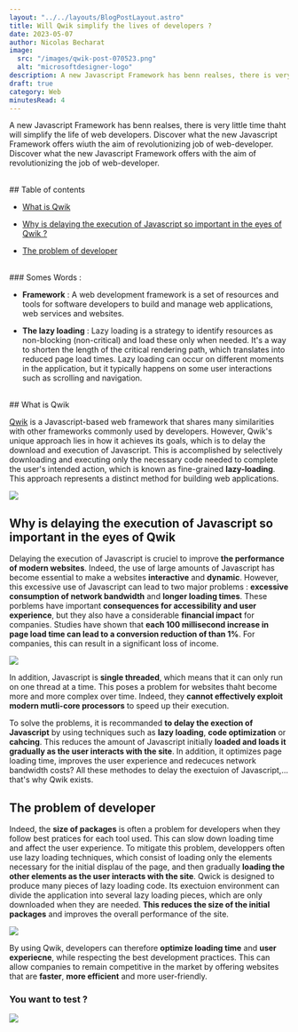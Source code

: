 ```yaml
---
layout: "../../layouts/BlogPostLayout.astro"
title: Will Qwik simplify the lives of developers ?
date: 2023-05-07
author: Nicolas Becharat
image:
  src: "/images/qwik-post-070523.png"
  alt: "microsoftdesigner-logo"
description: A new Javascript Framework has benn realses, there is very little time thaht will simplify the life of web developers. Discover what the new Javascript Framework offers wiuth the aim of revolutionizing job of web-developer
draft: true
category: Web
minutesRead: 4 
---
```



A new Javascript Framework has benn realses, there is very little time thaht will simplify the life of web developers. Discover what the new Javascript Framework offers wiuth the aim of revolutionizing job of web-developer. Discover what the new Javascript Framework offers with the aim of revolutionizing the job of web-developer.

<br/>
## Table of contents

*   [What is Qwik](#what-is-qwik)

*   [Why is delaying the execution of Javascript so important in the eyes of Qwik ?](#why-is-delaying-the-execution-of-javascript-so-important-in-the-eyes-of-qwik)

*   [The problem of developer](#the-problem-of-developer)


<br/>
### Somes Words : 

- **Framework** : A web development framework is a set of resources and tools for software developers to build and manage web applications, web services and websites.

- **The lazy loading** : Lazy loading is a strategy to identify resources as non-blocking (non-critical) and load these only when needed. It's a way to shorten the length of the critical rendering path, which translates into reduced page load times.
Lazy loading can occur on different moments in the application, but it typically happens on some user interactions such as scrolling and navigation.

<br/>
## What is Qwik 

[Qwik](https://qwik.builder.io/) is a Javascript-based web framework that shares many similarities with other frameworks commonly used by developers. However, Qwik's unique approach lies in how it achieves its goals, which is to delay the download and execution of Javascript. This is accomplished by selectively downloading and executing only the necessary code needed to complete the user's intended action, which is known as fine-grained **lazy-loading**. This approach represents a distinct method for building web applications.

<img src="https://cdn.builder.io/api/v1/image/assets%2Ffe30f73e01ef40558cd69a9493eba2a2%2Feee9dff8ee0e4b4e9ad1a8825643030c?format=webp&width=2000"  class="max-w-full h-auto block m-auto lg:max-w-[60%]"/>

<br/>


## Why is delaying the execution of Javascript so important in the eyes of Qwik  
Delaying the execution of Javascript is cruciel to improve **the performance of modern websites**. Indeed, the use of large amounts of Javascript has become essential to make a websites **interactive** and **dynamic**. However, this excessive use of Javascript can lead to two major problems : **excessive consumption of network bandwidth** and **longer loading times**. These porblems have important **consequences for accessibility and user experience**, but they also have a considerable **financial impact** for companies. Studies have shown that **each 100 millisecond increase in page load time can lead to a conversion reduction of than 1%**. For companies, this can result in a significant loss of income.

<img src="https://drive.google.com/uc?id=1lPLXMtbika1kC2XRhE6G8PiKffdbUgUF"  class="max-w-full h-auto block m-auto lg:max-w-[60%]"/>

<br/>

In addition, Javascript is **single threaded**, which means that it can only run on one thread at a time. This poses a problem for websites thaht become more and more complex over time. Indeed, they **cannot effectively exploit modern mutli-core processors** to speed up their execution. 

To solve the problems, it is recommanded **to delay the exection of Javascript** by using techniques such as **lazy loading**, **code optimization** or **cahcing**. This reduces the amount of Javascript initially **loaded and loads it gradually as the user interacts with the site**. In addition, it optimizes page loading time, improves the user experience and redecuces network bandwidth costs? All these methodes to delay the exectuion of Javascript,... that's why Qwik exists. 


## The problem of developer

Indeed, the **size of packages** is often a problem for developers when they follow best pratices for each tool used. This can slow down loading time and affect the user experience. 
To mitigate this problem, developpers often use lazy loading techniques, which consist of loading only the elements necessary for the initial displau of the page, and then gradually **loading the other elements as the user interacts with the site**. 
Qwick is designed to produce many pieces of lazy loading code. Its exectuion environment can divide the application into several lazy loading pieces, which are only downloaded when they are needed. **This reduces the size of the initial packages** and improves the overall performance of the site. 

<img src="https://cdn.builder.io/api/v1/image/assets%2Ffe30f73e01ef40558cd69a9493eba2a2%2F644d27976d234ec9b453501c209bffa3?format=webp&width=2000"  class="max-w-full h-auto block m-auto lg:max-w-[60%]"/>



By using Qwik, developers can therefore **optimize loading time** and **user experiecne**, while respecting the best development practices. This can allow companies to remain competitive in the market by offering websites that are **faster**, **more efficient** and more user-friendly.
<br/>
### You want to test ? 

<a href = "https://qwik.builder.io/" target="_blank"><img src="https://www.mundojs.com.br/wp-content/uploads/2022/01/qwikjs.png"  class="max-w-full h-auto block m-auto lg:max-w-[60%]"/></a>
